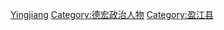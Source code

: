 [[Category:中华人民共和国云南省县长|Yingjiang]]
[[Category:德宏政治人物|Category:德宏政治人物]]
[[Category:盈江县|Category:盈江县]]